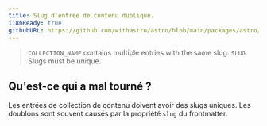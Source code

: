 ```yaml
---
title: Slug d'entrée de contenu dupliqué.
i18nReady: true
githubURL: https://github.com/withastro/astro/blob/main/packages/astro/src/core/errors/errors-data.ts
---
```


> `COLLECTION_NAME` contains multiple entries with the same slug: `SLUG`. Slugs must be unique.

## Qu'est-ce qui a mal tourné ?
Les entrées de collection de contenu doivent avoir des slugs uniques. Les doublons sont souvent causés par la propriété `slug` du frontmatter.
